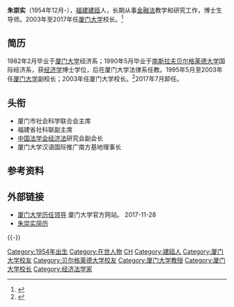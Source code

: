 '''朱崇实'''（1954年12月-），[[福建|福建]][[建瓯|建瓯]]人，长期从事[[金融法|金融法]]教学和研究工作，博士生导师。2003年至2017年任[[厦门大学|厦门大学]]校长。<ref >{{cite web |url=http://edu.people.com.cn/n/2014/0605/c1053-25109014.html |language= |title=国务院任免一批大学校长 厦大校长朱崇实三连任 |publisher=人民网-教育频道 |date=2014年6月5日 |accessdate= |archive-date=2015年6月9日 |archive-url=https://web.archive.org/web/20150609165754/http://edu.people.com.cn/n/2014/0605/c1053-25109014.html |dead-url=no }}</ref>

== 简历 ==
1982年2月毕业于[[厦门大学|厦门大学]]经济系；1990年5月毕业于[[南斯拉夫|南斯拉夫]][[贝尔格莱德大学|贝尔格莱德大学]]国际经济系，获[[经济学|经济学]]博士学位，后在厦门大学法律系任教。1995年5月至2003年任[[厦门大学|厦门大学]]副校长；2003年任厦门大学校长。<ref >{{cite web |url=http://news.52fuqing.com/newsshow-355696.html |language= |title=朱崇实继续担任厦门大学校长 |publisher=中国经济网 |date=2014-06-05 |accessdate= }}{{Dead link|date=2020年3月 |bot=InternetArchiveBot |fix-attempted=yes }}</ref>2017年7月卸任。

== 头衔 ==
*厦门市社会科学联合会主席
*福建省社科联副主席
*[[中国法学会|中国法学会]][[经济法|经济法]]研究会副会长
*厦门大学汉语国际推广南方基地理事长

== 参考资料 ==
{{reflist}}

== 外部链接 ==
*[https://www.xmu.edu.cn/about/lirenlingdao 厦门大学历任领导] {{Wayback|url=https://www.xmu.edu.cn/about/lirenlingdao |date=20171201030935 }} 厦门大学官方网站。 2017-11-28
*[https://web.archive.org/web/20160304195642/http://www.ce.cn/xwzx/gnsz/gdxw/201406/05/t20140605_2928458.shtml 朱崇实简历]

{{-}}
{{start box}}
{{s-edu|prc}}
{{s-before|[[陈传鸿|陈传鸿]]}}
{{s-title|[[厦门大学|厦门大学]][[厦门大学历任校长列表|校长]]|2003年5月—2017年7月}}
{{s-after|[[张荣_(1964年)|张荣]]}}
{{end box}}

{{DEFAULTSORT:ZHU朱}}
{{厦门大学}}
[[Category:1954年出生|Category:1954年出生]]
[[Category:在世人物|Category:在世人物]]
[[Category:朱姓|CH]]
[[Category:建瓯人|Category:建瓯人]]
[[Category:厦门大学校友|Category:厦门大学校友]]
[[Category:贝尔格莱德大学校友|Category:贝尔格莱德大学校友]]
[[Category:厦门大学教授|Category:厦门大学教授]]
[[Category:厦门大学校长|Category:厦门大学校长]]
[[Category:经济法学家|Category:经济法学家]]